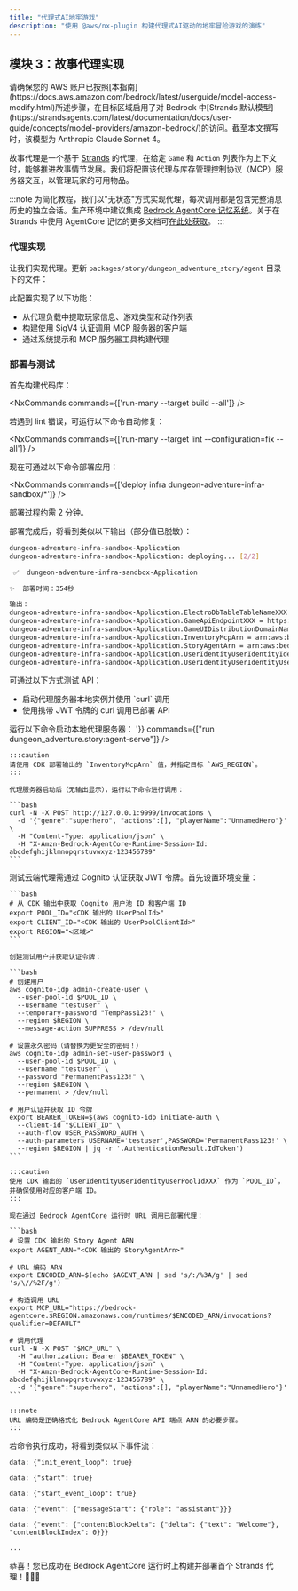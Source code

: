 ```yaml
---
title: "代理式AI地牢游戏"
description: "使用 @aws/nx-plugin 构建代理式AI驱动的地牢冒险游戏的演练"
---
```






## 模块 3：故事代理实现

<Aside type="caution">
请确保您的 AWS 账户已按照[本指南](https://docs.aws.amazon.com/bedrock/latest/userguide/model-access-modify.html)所述步骤，在目标区域启用了对 Bedrock 中[Strands 默认模型](https://strandsagents.com/latest/documentation/docs/user-guide/concepts/model-providers/amazon-bedrock/)的访问。截至本文撰写时，该模型为 Anthropic Claude Sonnet 4。
</Aside>

故事代理是一个基于 [Strands](https://strandsagents.com/) 的代理，在给定 `Game` 和 `Action` 列表作为上下文时，能够推进故事情节发展。我们将配置该代理与库存管理控制协议（MCP）服务器交互，以管理玩家的可用物品。

:::note
为简化教程，我们以"无状态"方式实现代理，每次调用都是包含完整消息历史的独立会话。生产环境中建议集成 [Bedrock AgentCore 记忆系统](https://docs.aws.amazon.com/bedrock-agentcore/latest/devguide/memory.html)。关于在 Strands 中使用 AgentCore 记忆的更多文档可[在此处获取](https://github.com/aws/bedrock-agentcore-sdk-python/tree/main/src/bedrock_agentcore/memory/integrations/strands)。
:::

### 代理实现

让我们实现代理。更新 `packages/story/dungeon_adventure_story/agent` 目录下的文件：

<Tabs>
  <TabItem label="main.py">
<E2EDiff lang="python" before="dungeon-adventure/3/main.py.old.template" after="dungeon-adventure/3/main.py.template" />
  </TabItem>
  <TabItem label="agent.py">
<E2EDiff lang="python" before="dungeon-adventure/3/agent.py.old.template" after="dungeon-adventure/3/agent.py.template" />
  </TabItem>
</Tabs>

此配置实现了以下功能：
- 从代理负载中提取玩家信息、游戏类型和动作列表
- 构建使用 SigV4 认证调用 MCP 服务器的客户端
- 通过系统提示和 MCP 服务器工具构建代理

### 部署与测试

首先构建代码库：

<NxCommands commands={['run-many --target build --all']} />

<Aside type="tip">
若遇到 lint 错误，可运行以下命令自动修复：

<NxCommands commands={['run-many --target lint --configuration=fix --all']} />
</Aside>

现在可通过以下命令部署应用：

<NxCommands commands={['deploy infra dungeon-adventure-infra-sandbox/*']} />

部署过程约需 2 分钟。

部署完成后，将看到类似以下输出（部分值已脱敏）：

```bash
dungeon-adventure-infra-sandbox-Application
dungeon-adventure-infra-sandbox-Application: deploying... [2/2]

 ✅  dungeon-adventure-infra-sandbox-Application

✨  部署时间：354秒

输出：
dungeon-adventure-infra-sandbox-Application.ElectroDbTableTableNameXXX = dungeon-adventure-infra-sandbox-Application-ElectroDbTableXXX-YYY
dungeon-adventure-infra-sandbox-Application.GameApiEndpointXXX = https://xxx.execute-api.region.amazonaws.com/prod/
dungeon-adventure-infra-sandbox-Application.GameUIDistributionDomainNameXXX = xxx.cloudfront.net
dungeon-adventure-infra-sandbox-Application.InventoryMcpArn = arn:aws:bedrock-agentcore:region:xxxxxxx:runtime/dungeonadventureventoryMcpServerXXXX-YYYY
dungeon-adventure-infra-sandbox-Application.StoryAgentArn = arn:aws:bedrock-agentcore:region:xxxxxxx:runtime/dungeonadventurecationStoryAgentXXXX-YYYY
dungeon-adventure-infra-sandbox-Application.UserIdentityUserIdentityIdentityPoolIdXXX = region:xxx
dungeon-adventure-infra-sandbox-Application.UserIdentityUserIdentityUserPoolIdXXX = region_xxx
```

可通过以下方式测试 API：
<ul>
<li>启动代理服务器本地实例并使用 `curl` 调用</li>
<li>使用携带 JWT 令牌的 curl 调用已部署 API</li>
</ul>

<Tabs>
  <TabItem label="本地测试">
  运行以下命令启动本地代理服务器：
    <NxCommands highlights={['arn:aws:bedrock-agentcore:region:xxxxxxx:runtime/dungeonadventureventoryMcpServerXXXX-YYYY', 'region']} env={{PORT: '9999', INVENTORY_MCP_ARN:"arn:aws:bedrock-agentcore:region:xxxxxxx:runtime/dungeonadventureventoryMcpServerXXXX-YYYY", AWS_REGION: '<region>'}} commands={["run dungeon_adventure.story:agent-serve"]} />

    :::caution
    请使用 CDK 部署输出的 `InventoryMcpArn` 值，并指定目标 `AWS_REGION`。
    :::

    代理服务器启动后（无输出显示），运行以下命令进行调用：

    ```bash
    curl -N -X POST http://127.0.0.1:9999/invocations \
      -d '{"genre":"superhero", "actions":[], "playerName":"UnnamedHero"}' \
      -H "Content-Type: application/json" \
      -H "X-Amzn-Bedrock-AgentCore-Runtime-Session-Id: abcdefghijklmnopqrstuvwxyz-123456789"
    ```
  </TabItem>
  <TabItem label="云端部署">
    测试云端代理需通过 Cognito 认证获取 JWT 令牌。首先设置环境变量：

    ```bash
    # 从 CDK 输出中获取 Cognito 用户池 ID 和客户端 ID
    export POOL_ID="<CDK 输出的 UserPoolId>"
    export CLIENT_ID="<CDK 输出的 UserPoolClientId>"
    export REGION="<区域>"
    ```

    创建测试用户并获取认证令牌：

    ```bash
    # 创建用户
    aws cognito-idp admin-create-user \
      --user-pool-id $POOL_ID \
      --username "testuser" \
      --temporary-password "TempPass123!" \
      --region $REGION \
      --message-action SUPPRESS > /dev/null

    # 设置永久密码（请替换为更安全的密码！）
    aws cognito-idp admin-set-user-password \
      --user-pool-id $POOL_ID \
      --username "testuser" \
      --password "PermanentPass123!" \
      --region $REGION \
      --permanent > /dev/null

    # 用户认证并获取 ID 令牌
    export BEARER_TOKEN=$(aws cognito-idp initiate-auth \
      --client-id "$CLIENT_ID" \
      --auth-flow USER_PASSWORD_AUTH \
      --auth-parameters USERNAME='testuser',PASSWORD='PermanentPass123!' \
      --region $REGION | jq -r '.AuthenticationResult.IdToken')
    ```

    :::caution
    使用 CDK 输出的 `UserIdentityUserIdentityUserPoolIdXXX` 作为 `POOL_ID`，并确保使用对应的客户端 ID。
    :::

    现在通过 Bedrock AgentCore 运行时 URL 调用已部署代理：

    ```bash
    # 设置 CDK 输出的 Story Agent ARN
    export AGENT_ARN="<CDK 输出的 StoryAgentArn>"

    # URL 编码 ARN
    export ENCODED_ARN=$(echo $AGENT_ARN | sed 's/:/%3A/g' | sed 's/\//%2F/g')

    # 构造调用 URL
    export MCP_URL="https://bedrock-agentcore.$REGION.amazonaws.com/runtimes/$ENCODED_ARN/invocations?qualifier=DEFAULT"

    # 调用代理
    curl -N -X POST "$MCP_URL" \
      -H "authorization: Bearer $BEARER_TOKEN" \
      -H "Content-Type: application/json" \
      -H "X-Amzn-Bedrock-AgentCore-Runtime-Session-Id: abcdefghijklmnopqrstuvwxyz-123456789" \
      -d '{"genre":"superhero", "actions":[], "playerName":"UnnamedHero"}'
    ```

    :::note
    URL 编码是正确格式化 Bedrock AgentCore API 端点 ARN 的必要步骤。
    :::
  </TabItem>
</Tabs>

若命令执行成功，将看到类似以下事件流：

```
data: {"init_event_loop": true}

data: {"start": true}

data: {"start_event_loop": true}

data: {"event": {"messageStart": {"role": "assistant"}}}

data: {"event": {"contentBlockDelta": {"delta": {"text": "Welcome"}, "contentBlockIndex": 0}}}

...
```

恭喜！您已成功在 Bedrock AgentCore 运行时上构建并部署首个 Strands 代理！🎉🎉🎉